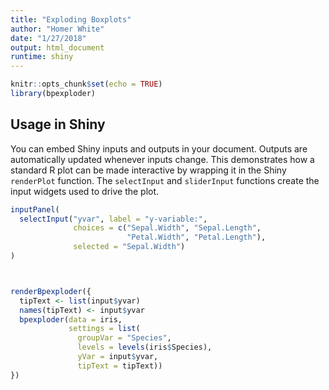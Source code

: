 ```yaml
---
title: "Exploding Boxplots"
author: "Homer White"
date: "1/27/2018"
output: html_document
runtime: shiny
---
```


```r
knitr::opts_chunk$set(echo = TRUE)
library(bpexploder)
```

## Usage in Shiny

You can embed Shiny inputs and outputs in your document. Outputs are automatically updated whenever inputs change.  This demonstrates how a standard R plot can be made interactive by wrapping it in the Shiny `renderPlot` function. The `selectInput` and `sliderInput` functions create the input widgets used to drive the plot.

```r
inputPanel(
  selectInput("yvar", label = "y-variable:",
              choices = c("Sepal.Width", "Sepal.Length",
                          "Petal.Width", "Petal.Length"), 
              selected = "Sepal.Width")
)



renderBpexploder({
  tipText <- list(input$yvar)
  names(tipText) <- input$yvar
  bpexploder(data = iris,
             settings = list(
               groupVar = "Species",
               levels = levels(iris$Species),
               yVar = input$yvar,
               tipText = tipText))
})
```

